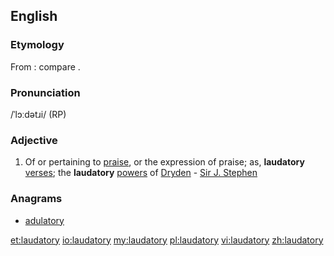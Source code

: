 ==English==

===Etymology===
From {{etyl|la}} {{term|laudatorius|lang=la}}: compare {{etyl|fro}} {{term|laudatoire}}.

===Pronunciation===
/ˈlɔːdətɹi/ (RP)

===Adjective===
{{en-adj}}

# Of or pertaining to [[praise]], or the expression of praise; as, '''laudatory''' [[verse]]s; the '''laudatory''' [[power]]s of [[John Dryden|Dryden]] - [[Sir J. Stephen]]

===Anagrams===
* [[adulatory#English|adulatory]]

[[et:laudatory]]
[[io:laudatory]]
[[my:laudatory]]
[[pl:laudatory]]
[[vi:laudatory]]
[[zh:laudatory]]